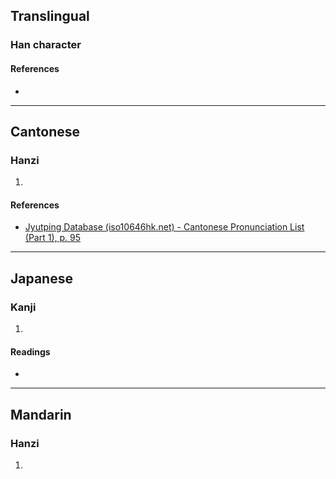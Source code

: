 {{character info/new}}
==Translingual==

===Han character===
{{Han char|rn=38|rad=女|as=13|sn=16|four=44414|canj=VTHG|ids=⿰女董}}

====References====
* {{Han ref|kx=0272.251|dkj=06792|hdz=21083.080|uh=5B1E|ud=23326|bh=E95C|bd=59740}}

----

==Cantonese==

===Hanzi===
{{yue-hanzi|jyut=[[dung2]]|y=dung2}}

# {{rfdef|yue|sort=女13}}

====References====
* [http://www.iso10646hk.net/jp/document/download.jsp Jyutping Database (iso10646hk.net) - Cantonese Pronunciation List (Part 1), p. 95]

----

==Japanese==

===Kanji===
{{ja-kanji|grade=|rs=女13}}

# {{rfdef|ja|sort=女13}}

====Readings====
* {{ja-readings|on=[[とう]] (tō)|kun=}}

----

==Mandarin==

===Hanzi===
{{cmn-hanzi|pin=[[dǒng]] ([[dong3]])|wg=tung<sup>3</sup>}}

# {{rfdef|cmn|sort=女13}}